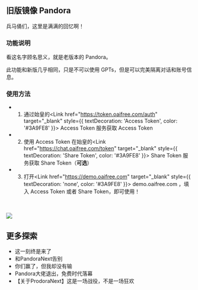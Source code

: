 
## 旧版镜像 Pandora

兵马俑们，这里是满满的回忆啊！


### 功能说明

看这名字顾名思义，就是老版本的 Pandora。

此功能和新版几乎相同，只是不可以使用 GPTs，但是可以完美隔离对话和账号信息。


### 使用方法

 - 1. 通过始皇的<Link href="https://token.oaifree.com/auth" target="_blank" style={{ textDecoration: 'Access Token', color: '#3A9FE8' }}> Access Token </Link>服务获取 Access Token

 - 2. 使用 Access Token 在始皇的<Link href="https://chat.oaifree.com/token" target="_blank" style={{ textDecoration: 'Share Token', color: '#3A9FE8' }}> Share Token </Link>服务获取 Share Token（**可选**）

 - 3. 打开<Link href="https://demo.oaifree.com" target="_blank" style={{ textDecoration: 'none', color: '#3A9FE8' }}> demo.oaifree.com </Link>，填入 Access Token 或者 Share Token，即可使用！

<br></br>
<Image src="/demo.png" width={896} height={512} />

## 更多探索

- <Link href="https://linux.do/t/topic/6181" target="_blank" style={{ textDecoration: 'none', color: '#3A9FE8' }}> 这一刻终是来了 </Link>
- <Link href="https://linux.do/t/topic/5748" target="_blank" style={{ textDecoration: 'none', color: '#3A9FE8' }}> 和PandoraNext告别 </Link>
- <Link href="https://linux.do/t/topic/1051" target="_blank" style={{ textDecoration: 'none', color: '#3A9FE8' }}> 你们赢了，但我却没有输 </Link>
- <Link href="https://linux.do/t/topic/1813" target="_blank" style={{ textDecoration: 'none', color: '#3A9FE8' }}> Pandora大佬退出，免费时代落幕 </Link>
- <Link href="https://linux.do/t/topic/1482" target="_blank" style={{ textDecoration: 'none', color: '#3A9FE8' }}>【关于ProdoraNext】这是一场战役，不是一场狂欢 </Link>

